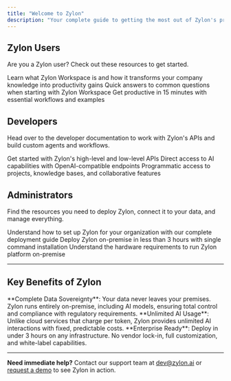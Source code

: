 ```yaml
---
title: "Welcome to Zylon"
description: "Your complete guide to getting the most out of Zylon's private AI platform"
---
```


## Zylon Users

Are you a Zylon user? Check out these resources to get started.

<CardGroup cols={3}>
  <Card
    title="Zylon Workspace"
    icon="laptop"
    href="workspace-manual/what-is-zylon-workspace"
  >
    Learn what Zylon Workspace is and how it transforms your company knowledge into productivity gains
  </Card>
  <Card
    title="First Day FAQs"
    icon="calendar-day"
    href="workspace-manual/first-day-faqs"
  >
    Quick answers to common questions when starting with Zylon Workspace
  </Card>
  <Card
    title="Quick Start"
    icon="rocket"
    href="workspace-manual/quick-start-guide"
  >
    Get productive in 15 minutes with essential workflows and examples
  </Card>
</CardGroup>

## Developers

Head over to the developer documentation to work with Zylon's APIs and build custom agents and workflows.

<CardGroup cols={3}>
  <Card
    title="API Documentation"
    icon="book"
    href="/api-reference/how-to-use"
  >
    Get started with Zylon's high-level and low-level APIs
  </Card>
  <Card
    title="ZylonGPT API"
    icon="terminal"
    href="api-reference/zylon-gpt-api"
  >
    Direct access to AI capabilities with OpenAI-compatible endpoints
  </Card>
  <Card
    title="Workspace API"
    icon="window"
    href="api-reference/workspace-api"
  >
    Programmatic access to projects, knowledge bases, and collaborative features
  </Card>
</CardGroup>

## Administrators

Find the resources you need to deploy Zylon, connect it to your data, and manage everything.

<CardGroup cols={3}>
  <Card
    title="Get Started"
    icon="play"
    href="/operator-manual/index"
  >
    Understand how to set up Zylon for your organization with our complete deployment guide
  </Card>
  <Card
    title="Installation"
    icon="download"
    href="/operator-manual/install"
  >
    Deploy Zylon on-premise in less than 3 hours with single command installation
  </Card>
  <Card
    title="Requirements"
    icon="server"
    href="operator-manual/hardware-requirements"
  >
    Understand the hardware requirements to run Zylon platform on-premise
  </Card>
</CardGroup>

---

## Key Benefits of Zylon

<Info>
**Complete Data Sovereignty**: Your data never leaves your premises. Zylon runs entirely on-premise, including AI models, ensuring total control and compliance with regulatory requirements.
</Info>

<Info>
**Unlimited AI Usage**: Unlike cloud services that charge per token, Zylon provides unlimited AI interactions with fixed, predictable costs.
</Info>

<Info>
**Enterprise Ready**: Deploy in under 3 hours on any infrastructure. No vendor lock-in, full customization, and white-label capabilities.
</Info>

---

**Need immediate help?** Contact our support team at [dev@zylon.ai](mailto:dev@zylon.ai) or [request a demo](https://cal.com/zylon/demo?source=docs) to see Zylon in action.